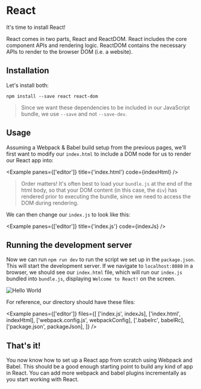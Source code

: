 
# React

It's time to install React!

React comes in two parts, React and ReactDOM. React includes the core component APIs and rendering logic. ReactDOM contains the necessary APIs to render to the browser DOM (i.e. a website).

## Installation

Let's install both:

```
npm install --save react react-dom
```

> Since we want these dependencies to be included in our JavaScript bundle, we use `--save` and not `--save-dev`.

## Usage

Assuming a Webpack & Babel build setup from the previous pages, we'll first want to modify our `index.html` to include a DOM node for us to render our React app into:

<Example panes={['editor']} title={'index.html'} code={indexHtml} />

> Order matters! It's often best to load your `bundle.js` at the end of the html body, so that your DOM content (in this case, the `div`) has rendered prior to executing the bundle, since we need to access the DOM during rendering.

We can then change our `index.js` to look like this:

<Example panes={['editor']} title={'index.js'} code={indexJs} />

## Running the development server

Now we can run `npm run dev` to run the script we set up in the `package.json`. This will start the development server. If we navigate to `localhost:8080` in a browser, we should see our `index.html` file, which will run our `index.js` bundled into `bundle.js`, displaying `Welcome to React!` on the screen.

![Hello World](/static/react-hello-world.png)

For reference, our directory should have these files:

<Example
  panes={['editor']}
  files={[
    ['index.js', indexJs],
    ['index.html', indexHtml],
    ['webpack.config.js', webpackConfig],
    ['.babelrc', babelRc],
    ['package.json', packageJson],
  ]}
/>

## That's it!

You now know how to set up a React app from scratch using Webpack and Babel. This should be a good enough starting point to build any kind of app in React. You can add more webpack and babel plugins incrementally as you start working with React.
